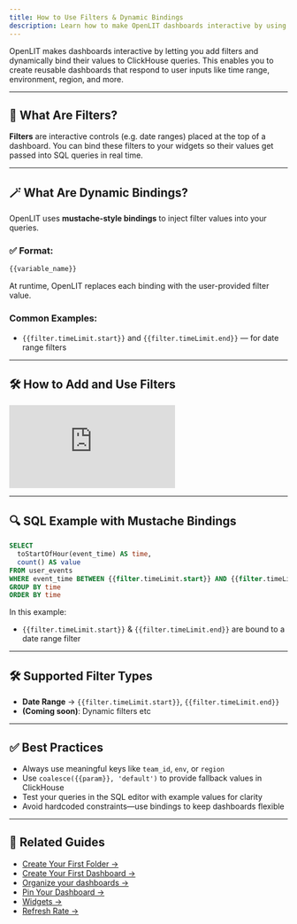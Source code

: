 ```yaml
---
title: How to Use Filters & Dynamic Bindings
description: Learn how to make OpenLIT dashboards interactive by using filters and mustache-style dynamic bindings inside ClickHouse queries.
---
```


OpenLIT makes dashboards interactive by letting you add filters and dynamically bind their values to ClickHouse queries. This enables you to create reusable dashboards that respond to user inputs like time range, environment, region, and more.

---

## 🧩 What Are Filters?

**Filters** are interactive controls (e.g. date ranges) placed at the top of a dashboard. You can bind these filters to your widgets so their values get passed into SQL queries in real time.

---

## 🪄 What Are Dynamic Bindings?

OpenLIT uses **mustache-style bindings** to inject filter values into your queries.

### ✅ Format:
```sql
{{variable_name}}
````

At runtime, OpenLIT replaces each binding with the user-provided filter value.

### Common Examples:

* `{{filter.timeLimit.start}}` and `{{filter.timeLimit.end}}` — for date range filters

---

## 🛠️ How to Add and Use Filters

<iframe className="w-full aspect-video" src="https://www.youtube.com/embed/J9TFEWmVczI?list=PLgErWFh-dyiGp9yUDnnx67wHEeNqzzMXZ" title="How to use filters &amp; dynamic bindings in OpenLIT – Create Interactive Dashboards with ClickHouse" frameborder="0" allow="accelerometer; autoplay; clipboard-write; encrypted-media; gyroscope; picture-in-picture; web-share" referrerpolicy="strict-origin-when-cross-origin" allowfullscreen></iframe>

---

## 🔍 SQL Example with Mustache Bindings

```sql
SELECT
  toStartOfHour(event_time) AS time,
  count() AS value
FROM user_events
WHERE event_time BETWEEN {{filter.timeLimit.start}} AND {{filter.timeLimit.end}}
GROUP BY time
ORDER BY time
```

In this example:

* `{{filter.timeLimit.start}}` & `{{filter.timeLimit.end}}` are bound to a date range filter

---

## 🛠️ Supported Filter Types

* **Date Range** → `{{filter.timeLimit.start}}`, `{{filter.timeLimit.end}}`
* **(Coming soon)**: Dynamic filters etc

---

## ✅ Best Practices

* Always use meaningful keys like `team_id`, `env`, or `region`
* Use `coalesce({{param}}, 'default')` to provide fallback values in ClickHouse
* Test your queries in the SQL editor with example values for clarity
* Avoid hardcoded constraints—use bindings to keep dashboards flexible

---

## 🔗 Related Guides

- [Create Your First Folder →](/latest/openlit/dashboards/create-your-first-folder)  
- [Create Your First Dashboard →](/latest/openlit/dashboards/create-your-first-dashboard)  
- [Organize your dashboards →](/latest/openlit/dashboards/organize-your-dashboards)  
- [Pin Your Dashboard →](/latest/openlit/dashboards/pin-your-dashboard)  
- [Widgets →](/latest/openlit/dashboards/widgets/overview)    
- [Refresh Rate →](/latest/openlit/dashboards/auto-refresh-and-time-interval)
